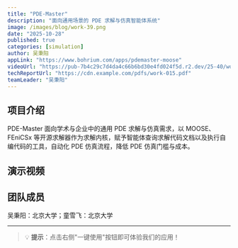 ```yaml
---
title: "PDE-Master"
description: "面向通用场景的 PDE 求解与仿真智能体系统"
image: /images/blog/work-39.png
date: "2025-10-28"
published: true
categories: [simulation]
author: 吴秉阳
appLink: "https://www.bohrium.com/apps/pdemaster-moose"
videoUrl: "https://pub-7b4c29c7d4da4c66b6bd30e4fd024f5d.r2.dev/25-40/work-video-39.mp4"
techReportUrl: "https://cdn.example.com/pdfs/work-015.pdf"
teamLeader: "吴秉阳"
---
```


## 项目介绍

PDE-Master 面向学术与企业中的通用 PDE 求解与仿真需求，以 MOOSE、FEniCSx 等开源求解器作为求解内核，赋予智能体查询求解代码文档以及执行自编代码的工具，自动化 PDE 仿真流程，降低 PDE 仿真门槛与成本。

## 演示视频

<VideoPlayer
  src="https://pub-7b4c29c7d4da4c66b6bd30e4fd024f5d.r2.dev/25-40/work-video-39.mp4"
  poster="/images/blog/work-39.png"
/>

## 团队成员

吴秉阳：北京大学；童雪飞：北京大学

---

> 💡 **提示**：点击右侧"一键使用"按钮即可体验我们的应用！
